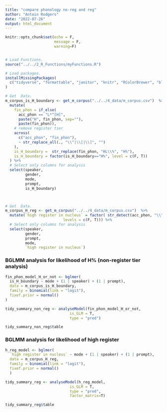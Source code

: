 ```yaml
---
title: "compare phonology no-reg and reg"
author: "Antoin Rodgers"
date: "2022-07-26"
output: html_document
---
```


```r
knitr::opts_chunk$set(echo = F,
                      message = F,
                      warning=F)


# Load Functions.
source("../../2_R_Functions/myFunctions.R") 

# Load packages.
installMissingPackages(
  c("tidyverse", "formattable", "janitor", "knitr", "RColorBrewer", "blme")
)
```



```r
# Get  Data.
m_corpus_is_H_boundary <- get_m_corpus("../../4_data/m_corpus.csv")  %>%
  mutate(
    fin_phon = if_else(
      acc_phon == "L*^[H]",
      paste("H", fin_phon, sep=""),
      paste(fin_phon)),
    # remove register tier
    across(
      c("acc_phon", "fin_phon"),
      ~ str_replace_all(., "\\^|\\[|\\]", "")
    ),
    is_H_boundary =  str_replace(fin_phon, "HL\\%", "H%"),
    is_H_boundary = factor(is_H_boundary=="H%", level = c(F, T))
  ) %>%
  # Select only columns for analysis
  select(speaker,
         gender,
         mode,
         prompt,
         is_H_boundary)



# Get  Data.
m_corpus_H_reg <- get_m_corpus("../../4_data/m_corpus.csv")  %>%
  mutate(`high register in nucleus` = factor( str_detect(acc_phon, "\\^"),
                          levels = c(F, T))) %>% 
  # Select only columns for analysis
  select(speaker,
         gender,
         prompt,
         mode,
         `high register in nucleus`)


```

### __BGLMM analysis for likelihood of H% (non-register tier analysis)__
```r
fin_phon_model_H_or_not <- bglmer(
  is_H_boundary ~ mode + (1 | speaker) + (1 | prompt),
  data = m_corpus_is_H_boundary,
  family = binomial(link = "logit"),
  fixef.prior = normal()
)

tidy_summary_non_reg <- analyseModel(fin_phon_model_H_or_not,
                             is_GLM = T,
                             type = "pred")

tidy_summary_non_reg$table
```


### __BGLMM analysis for likelihood of high register__

```r
h_reg_model <- bglmer(
  `high register in nucleus` ~ mode + (1 | speaker) + (1 | prompt),
  data = m_corpus_H_reg,
  family = binomial(link = "logit"),
  fixef.prior = normal()
  )

tidy_summary_reg <- analyseModel(h_reg_model,
                             is_GLM = T,
                             type = "pred",
                             factor_matrix=T)

tidy_summary_reg$table
```

